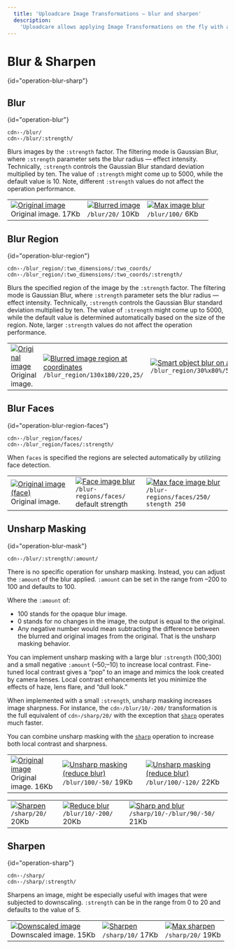 ```yaml
---
  title: 'Uploadcare Image Transformations — blur and sharpen'
  description:
    'Uploadcare allows applying Image Transformations on the fly with a set of CDN operations that can change image size, compression, colors, as various image modifications.'
---
```


# Blur & Sharpen
{id="operation-blur-sharp"}

## Blur
{id="operation-blur"}

`cdn›-/blur/`<br/>
`cdn›-/blur/:strength/`

Blurs images by the `:strength` factor. The filtering mode is Gaussian Blur,
where `:strength` parameter sets the blur radius — effect intensity. Technically,
`:strength` controls the Gaussian Blur standard deviation multiplied by ten.
The value of `:strength` might come up to 5000, while the default value is 10.
Note, different `:strength` values do not affect the operation performance.

<table className="cdn-operation-sample">
  <tr>
    <td>
      <a href="https://ucarecdn.com/9eaf4b7b-6688-43e9-a6e5-9690142d765a/-/preview/" target="_blank">
        <img src="https://ucarecdn.com/9eaf4b7b-6688-43e9-a6e5-9690142d765a/-/preview/440x440/-/quality/lightest/" alt="Original image"/></a><br/>
      Original image. 17Kb
    </td>
    <td>
      <a href="https://ucarecdn.com/9eaf4b7b-6688-43e9-a6e5-9690142d765a/-/preview/-/blur/10/" target="_blank">
        <img src="https://ucarecdn.com/9eaf4b7b-6688-43e9-a6e5-9690142d765a/-/preview/220x220/-/blur/10/" alt="Blurred image"/></a><br/>
      <code>/blur/20/</code> 10Kb
    </td>
    <td>
      <a href="https://ucarecdn.com/9eaf4b7b-6688-43e9-a6e5-9690142d765a/-/preview/-/blur/100/" target="_blank">
        <img src="https://ucarecdn.com/9eaf4b7b-6688-43e9-a6e5-9690142d765a/-/preview/220x220/-/blur/100/" alt="Max image blur"/></a><br/>
      <code>/blur/100/</code> 6Kb
    </td>
  </tr>
</table>

## Blur Region
{id="operation-blur-region"}

`cdn›-/blur_region/:two_dimensions/:two_coords/`
`cdn›-/blur_region/:two_dimensions/:two_coords/:strength/`

Blurs the specified region of the image by the `:strength` factor. The filtering mode is Gaussian Blur,
where `:strength` parameter sets the blur radius — effect intensity. Technically,
`:strength` controls the Gaussian Blur standard deviation multiplied by ten.
The value of `:strength` might come up to 5000, while the default value is determined
automatically based on the size of the region.
Note, larger `:strength` values do not affect the operation performance.

<table className="cdn-operation-sample">
  <tr>
    <td>
      <a href="https://ucarecdn.com/22240276-2f06-41f8-9411-755c8ce926ed/-/preview/440x440/" target="_blank">
        <img src="https://ucarecdn.com/22240276-2f06-41f8-9411-755c8ce926ed/-/preview/440x440/-/quality/lighter/" alt="Original image"/></a><br/>
      Original image.
    </td>
    <td>
      <a href="https://ucarecdn.com/22240276-2f06-41f8-9411-755c8ce926ed/-/preview/440x400/-/blur_region/130x180/220,25/" target="_blank">
        <img src="https://ucarecdn.com/22240276-2f06-41f8-9411-755c8ce926ed/-/preview/440x400/-/blur_region/130x180/220,25/-/quality/lighter/" alt="Blurred image region at coordinates"/></a><br/>
      <code>/blur_region/130x180/220,25/</code>
    </td>
    <td>
      <a href="https://ucarecdn.com/22240276-2f06-41f8-9411-755c8ce926ed/-/preview/440x400/-/blur_region/30px80p/50p,10p/20/" target="_blank">
        <img src="https://ucarecdn.com/22240276-2f06-41f8-9411-755c8ce926ed/-/preview/440x400/-/blur_region/30px80p/50p,10p/20/-/quality/lighter/" alt="Smart object blur on an image"/></a><br/>
      <code>/blur_region/30%x80%/50%,10%/20/</code>
    </td>
  </tr>
</table>

## Blur Faces
{id="operation-blur-region-faces"}

`cdn›-/blur_region/faces/`<br/>
`cdn›-/blur_region/faces/:strength/`

When `faces` is specified the regions are selected automatically by utilizing face detection.

<table className="cdn-operation-sample">
  <tr>
    <td>
      <a href="https://ucarecdn.com/1fa70a63-0172-4d2c-b2e5-030a7f550011/-/preview/440x440/" target="_blank">
        <img src="https://ucarecdn.com/1fa70a63-0172-4d2c-b2e5-030a7f550011/-/preview/440x440/-/quality/lighter/" alt="Original image (face)"/></a><br/>
      Original image.
    </td>
    <td>
      <a href="https://ucarecdn.com/1fa70a63-0172-4d2c-b2e5-030a7f550011/-/preview/440x440/-/blur_region/faces/" target="_blank">
        <img src="https://ucarecdn.com/1fa70a63-0172-4d2c-b2e5-030a7f550011/-/preview/440x440/-/blur_region/faces/-/quality/lighter/" alt="Face image blur"/></a><br/>
      <code>/blur-regions/faces/</code><br/>
      default strength
    </td>
    <td>
      <a href="https://ucarecdn.com/1fa70a63-0172-4d2c-b2e5-030a7f550011/-/preview/440x440/-/blur_region/faces/250/" target="_blank">
        <img src="https://ucarecdn.com/1fa70a63-0172-4d2c-b2e5-030a7f550011/-/preview/440x440/-/blur_region/faces/250/-/quality/lighter/" alt="Max face image blur"/></a><br/>
      <code>/blur-regions/faces/250/</code><br/>
      <code>stength 250</code>
    </td>
  </tr>
</table>

## Unsharp Masking
{id="operation-blur-mask"}

`cdn›-/blur/:strength/:amount/`

There is no specific operation for unsharp masking. Instead, you can adjust the
`:amount` of the blur applied. `:amount` can be set in the range from –200 to
100 and defaults to 100.

Where the `:amount` of:

* 100 stands for the opaque blur image.
* 0 stands for no changes in the image, the output is equal to the original.
* Any negative number would mean subtracting the difference between the blurred
  and original images from the original. That is the unsharp masking behavior.

You can implement unsharp masking with a large blur `:strength` (100;300) and a
small negative `:amount` (–50;–10) to increase local contrast. Fine-tuned local
contrast gives a “pop” to an image and mimics the look created by camera
lenses. Local contrast enhancements let you minimize the effects of haze, lens
flare, and “dull look.”

When implemented with a small `:strength`, unsharp masking increases image
sharpness. For instance, the `cdn›/blur/10/-200/` transformation is the full
equivalent of `cdn›/sharp/20/` with the exception that [`sharp`](#operation-sharp)
operates much faster.

You can combine unsharp masking with the [`sharp`](#operation-sharp) operation
to increase both local contrast and sharpness.

<table className="cdn-operation-sample">
  <tr>
    <td>
      <a href="https://ucarecdn.com/fe03fd00-1632-4afe-afce-135d043b595f/-/scale_crop/880x600/" target="_blank">
        <img src="https://ucarecdn.com/fe03fd00-1632-4afe-afce-135d043b595f/-/scale_crop/440x300/-/quality/lightest/" alt="Original image"/></a><br/>
      Original image. 16Kb
    </td>
    <td>
      <a href="https://ucarecdn.com/fe03fd00-1632-4afe-afce-135d043b595f/-/scale_crop/880x600/-/blur/200/-50/" target="_blank">
        <img src="https://ucarecdn.com/fe03fd00-1632-4afe-afce-135d043b595f/-/scale_crop/440x300/-/quality/lightest/-/blur/100/-50/" alt="Unsharp masking (reduce blur)"/></a><br/>
      <code>/blur/100/-50/</code> 19Kb
    </td>
    <td>
      <a href="https://ucarecdn.com/fe03fd00-1632-4afe-afce-135d043b595f/-/scale_crop/880x600/-/blur/200/-120/" target="_blank">
        <img src="https://ucarecdn.com/fe03fd00-1632-4afe-afce-135d043b595f/-/scale_crop/440x300/-/quality/lightest/-/blur/100/-120/" alt="Unsharp masking (reduce blur)"/></a><br/>
      <code>/blur/100/-120/</code> 22Kb
    </td>
  </tr>
</table>

<table className="cdn-operation-sample">
  <tr>
    <td>
      <a href="https://ucarecdn.com/fe03fd00-1632-4afe-afce-135d043b595f/-/scale_crop/880x600/-/sharp/20/" target="_blank">
        <img src="https://ucarecdn.com/fe03fd00-1632-4afe-afce-135d043b595f/-/scale_crop/440x300/-/quality/lightest/-/sharp/20/" alt="Sharpen"/></a><br/>
      <code>/sharp/20/</code> 20Kb
    </td>
    <td>
      <a href="https://ucarecdn.com/fe03fd00-1632-4afe-afce-135d043b595f/-/scale_crop/880x600/-/blur/10/-200/" target="_blank">
        <img src="https://ucarecdn.com/fe03fd00-1632-4afe-afce-135d043b595f/-/scale_crop/440x300/-/quality/lightest/-/blur/10/-200/" alt="Reduce blur"/></a><br/>
      <code>/blur/10/-200/</code> 20Kb
    </td>
    <td>
      <a href="https://ucarecdn.com/fe03fd00-1632-4afe-afce-135d043b595f/-/scale_crop/880x600/-/sharp/10/-/blur/180/-50/" target="_blank">
        <img src="https://ucarecdn.com/fe03fd00-1632-4afe-afce-135d043b595f/-/scale_crop/440x300/-/quality/lightest/-/sharp/10/-/blur/90/-50/" alt="Sharp and blur"/></a><br/>
      <code>/sharp/10/-/blur/90/-50/</code> 21Kb
    </td>
  </tr>
</table>

## Sharpen
{id="operation-sharp"}

`cdn›-/sharp/`<br/>
`cdn›-/sharp/:strength/`

Sharpens an image, might be especially useful with images that were subjected to
downscaling. `:strength` can be in the range from 0 to 20 and defaults to the
value of 5.

<table className="cdn-operation-sample">
  <tr>
    <td>
      <a href="https://ucarecdn.com/a15a0473-5262-48c7-82e3-2fefcd14e293/-/preview/600x600/" target="_blank">
        <img src="https://ucarecdn.com/a15a0473-5262-48c7-82e3-2fefcd14e293/-/preview/220x220/" alt="Downscaled image"/></a><br/>
      Downscaled image. 15Kb
    </td>
    <td>
      <a href="https://ucarecdn.com/a15a0473-5262-48c7-82e3-2fefcd14e293/-/preview/600x600/-/sharp/10/" target="_blank">
        <img src="https://ucarecdn.com/a15a0473-5262-48c7-82e3-2fefcd14e293/-/preview/220x220/-/sharp/10/" alt="Sharpen"/></a><br/>
      <code>/sharp/10/</code> 17Kb
    </td>
    <td>
      <a href="https://ucarecdn.com/a15a0473-5262-48c7-82e3-2fefcd14e293/-/preview/600x600/-/sharp/20/" target="_blank">
        <img src="https://ucarecdn.com/a15a0473-5262-48c7-82e3-2fefcd14e293/-/preview/220x220/-/sharp/20/" alt="Max sharpen"/></a><br/>
      <code>/sharp/20/</code> 19Kb
    </td>
  </tr>
</table>
